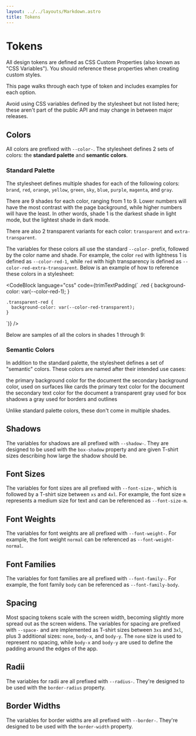 ```yaml
---
layout: ../../layouts/Markdown.astro
title: Tokens
---
```



# Tokens

All design tokens are defined as CSS Custom Properties (also known as "CSS
Variables"). You should reference these properties when creating custom
styles.

This page walks through each type of token and includes examples for each option.

<div class="alert warning">
  Avoid using CSS variables defined by the stylesheet but not listed here; these
  aren't part of the public API and may change in between major releases.
</div>

## Colors

All colors are prefixed with `--color-`. The stylesheet defines 2 sets
of colors: the **standard palette** and **semantic colors**.

### Standard Palette

The stylesheet defines multiple shades for each of the following colors:
`brand`, `red`, `orange`, `yellow`, `green`, `sky`, `blue`, `purple`, `magenta`,
and `gray`.

There are 9 shades for each color, ranging from 1 to 9. Lower numbers will
have the most contrast with the page background, while higher numbers will
have the least. In other words, shade 1 is the darkest shade in light mode,
but the lightest shade in dark mode.

There are also 2 transparent variants for each color: `transparent` and
`extra-transparent`.

The variables for these colors all use the standard `--color-` prefix,
followed by the color name and shade. For example, the color `red` with
lightness 1 is defined as `--color-red-1`, while `red` with high
transparency is defined as `--color-red-extra-transparent`. Below is an
example of how to reference these colors in a stylesheet:

<CodeBlock
  language="css"
  code={trimTextPadding(`
    .red {
      background-color: var(--color-red-1);
    }

    .transparent-red {
      background-color: var(--color-red-transparent);
    }
  `)}
/>

Below are samples of all the colors in shades 1 through 9:

<ColorsContainer>
  <ColorRow name="brand" />
  <ColorRow name="red" />
  <ColorRow name="orange" />
  <ColorRow name="yellow" />
  <ColorRow name="green" />
  <ColorRow name="sky" />
  <ColorRow name="blue" />
  <ColorRow name="purple" />
  <ColorRow name="magenta" />
  <ColorRow name="gray" />
</ColorsContainer>

### Semantic Colors

In addition to the standard palette, the stylesheet defines a set of
"semantic" colors. These colors are named after their intended use cases:

<SemanticColors>
  <SemanticColor name="body">
    the primary background color for the document
  </SemanticColor>
  <SemanticColor name="body-alt">
    the secondary background color, used on surfaces like cards
  </SemanticColor>
  <SemanticColor name="body-text">
    the primary text color for the document
  </SemanticColor>
  <SemanticColor name="body-text-alt">
    the secondary text color for the document
  </SemanticColor>
  <SemanticColor name="shadow">
    a transparent gray used for box shadows
  </SemanticColor>
  <SemanticColor name="outline">
    a gray used for borders and outlines
  </SemanticColor>
</SemanticColors>

Unlike standard palette colors, these don't come in multiple shades.

## Shadows

The variables for shadows are all prefixed with `--shadow-`. They are
designed to be used with the `box-shadow` property and are given T-shirt
sizes describing how large the shadow should be.

<ShadowExample size="none" />
<ShadowExample size="s" />
<ShadowExample size="m" />
<ShadowExample size="l" />
<ShadowExample size="xl" />


## Font Sizes

The variables for font sizes are all prefixed with `--font-size-`, which
is followed by a T-shirt size between `xs` and `4xl`. For example, the
font size `m` represents a medium size for text and can be referenced as
`--font-size-m`.

<div class="card">
  <FontExample propName="size" propValue="xs" />
  <FontExample propName="size" propValue="s" />
  <FontExample propName="size" propValue="m" />
  <FontExample propName="size" propValue="l" />
  <FontExample propName="size" propValue="xl" />
  <FontExample propName="size" propValue="2xl" />
  <FontExample propName="size" propValue="3xl" />
  <FontExample propName="size" propValue="4xl" />
</div>

## Font Weights

The variables for font weights are all prefixed with `--font-weight-`. For
example, the font weight `normal` can be referenced as `--font-weight-normal`.

<div class="card">
  <FontExample propName="weight" propValue="light" />
  <FontExample propName="weight" propValue="normal" />
  <FontExample propName="weight" propValue="semibold" />
  <FontExample propName="weight" propValue="bold" />
  <FontExample propName="weight" propValue="black" />
</div>

## Font Families

The variables for font families are all prefixed with `--font-family-`. For
example, the font family `body` can be referenced as `--font-family-body`.

<div class="card">
  <FontExample propName="family" propValue="body" />
  <FontExample propName="family" propValue="heading" />
  <FontExample propName="family" propValue="mono" />
</div>

## Spacing

Most spacing tokens scale with the screen width, becoming slightly more spread out
as the screen widens. The variables for spacing are prefixed with `--space-`
and are implemented as T-shirt sizes between `3xs` and `3xl`, plus 3 additional
sizes: `none`, `body-x`, and `body-y`. The `none` size is used to represent no spacing,
while `body-x` and `body-y` are used to define the padding around the edges of the app.

<div class="card">
  <SpacingExample space="none" />
  <SpacingExample space="3xs" />
  <SpacingExample space="2xs" />
  <SpacingExample space="xs" />
  <SpacingExample space="s" />
  <SpacingExample space="m" />
  <SpacingExample space="l" />
  <SpacingExample space="xl" />
  <SpacingExample space="2xl" />
  <SpacingExample space="3xl" />
  <SpacingExample space="body" />
</div>

## Radii

The variables for radii are all prefixed with `--radius-`. They're designed to
be used with the `border-radius` property.

<div class="flow">
  <BorderExample propName="radius" propValue="none" />
  <BorderExample propName="radius" propValue="s" />
  <BorderExample propName="radius" propValue="m" />
  <BorderExample propName="radius" propValue="l" />
  <BorderExample propName="radius" propValue="xl" />
  <BorderExample propName="radius" propValue="2xl" />
  <BorderExample propName="radius" propValue="full" />
</div>

## Border Widths

The variables for border widths are all prefixed with `--border-`. They're
designed to be used with the `border-width` property.

<div class="flow">
  <BorderExample propName="border" propValue="none" />
  <BorderExample propName="border" propValue="s" />
  <BorderExample propName="border" propValue="m" />
  <BorderExample propName="border" propValue="l" />
  <BorderExample propName="border" propValue="xl" />
</div>
